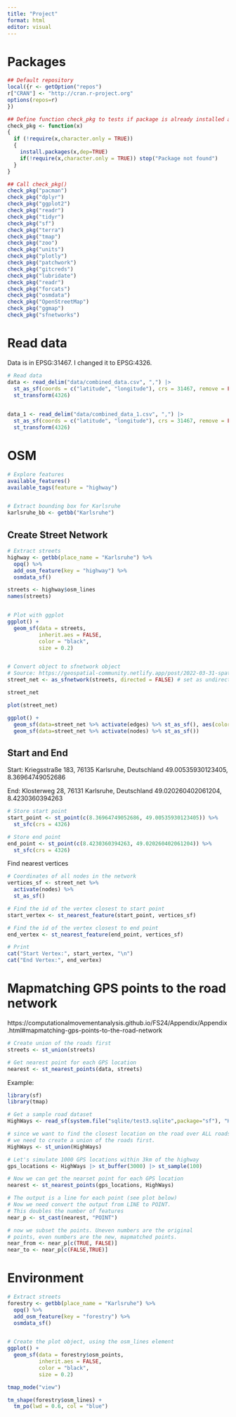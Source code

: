 ```yaml
---
title: "Project"
format: html
editor: visual
---
```

# Packages
```r
## Default repository
local({r <- getOption("repos")
r["CRAN"] <- "http://cran.r-project.org" 
options(repos=r)
})

## Define function check_pkg to tests if package is already installed and hence only needs loading
check_pkg <- function(x)
{
  if (!require(x,character.only = TRUE))
  {
    install.packages(x,dep=TRUE)
    if(!require(x,character.only = TRUE)) stop("Package not found")
  }
}

## Call check_pkg()
check_pkg("pacman")
check_pkg("dplyr")
check_pkg("ggplot2")
check_pkg("readr")
check_pkg("tidyr")
check_pkg("sf")
check_pkg("terra")
check_pkg("tmap")
check_pkg("zoo")
check_pkg("units")
check_pkg("plotly")
check_pkg("patchwork")
check_pkg("gitcreds")
check_pkg("lubridate")
check_pkg("readr")
check_pkg("forcats")
check_pkg("osmdata")
check_pkg("OpenStreetMap")
check_pkg("ggmap")
check_pkg("sfnetworks")
```

# Read data
Data is in EPSG:31467. I changed it to EPSG:4326.
```r
# Read data
data <- read_delim("data/combined_data.csv", ",") |>
  st_as_sf(coords = c("latitude", "longitude"), crs = 31467, remove = FALSE) |>
  st_transform(4326)
  

data_1 <- read_delim("data/combined_data_1.csv", ",") |>
  st_as_sf(coords = c("latitude", "longitude"), crs = 31467, remove = FALSE) |>
  st_transform(4326)
```

# OSM
```r
# Explore features
available_features()
available_tags(feature = "highway")


# Extract bounding box for Karlsruhe
karlsruhe_bb <- getbb("Karlsruhe")
```

## Create Street Network
```r
# Extract streets
highway <- getbb(place_name = "Karlsruhe") %>%
  opq() %>%
  add_osm_feature(key = "highway") %>%
  osmdata_sf()

streets <- highway$osm_lines
names(streets)


# Plot with ggplot
ggplot() +
  geom_sf(data = streets,
          inherit.aes = FALSE,
          color = "black",
          size = 0.2)


# Convert object to sfnetwork object
# Source: https://geospatial-community.netlify.app/post/2022-03-31-spatial-networks/
street_net <- as_sfnetwork(streets, directed = FALSE) # set as undirected

street_net
```

```r
plot(street_net)

ggplot() +
  geom_sf(data=street_net %>% activate(edges) %>% st_as_sf(), aes(color=highway), size=2) + 
  geom_sf(data=street_net %>% activate(nodes) %>% st_as_sf())
```

## Start and End
Start:
Kriegsstraße 183, 76135 Karlsruhe, Deutschland
49.00535930123405, 8.36964749052686

End:
Klosterweg 28, 76131 Karlsruhe, Deutschland
49.020260402061204, 8.4230360394263

```r
# Store start point
start_point <- st_point(c(8.36964749052686, 49.00535930123405)) %>% 
  st_sfc(crs = 4326)

# Store end point
end_point <- st_point(c(8.4230360394263, 49.020260402061204)) %>% 
  st_sfc(crs = 4326)
```

Find nearest vertices
```r
# Coordinates of all nodes in the network
vertices_sf <- street_net %>%
  activate(nodes) %>%
  st_as_sf()

# Find the id of the vertex closest to start point
start_vertex <- st_nearest_feature(start_point, vertices_sf)

# Find the id of the vertex closest to end point
end_vertex <- st_nearest_feature(end_point, vertices_sf)

# Print
cat("Start Vertex:", start_vertex, "\n")
cat("End Vertex:", end_vertex)
```

# Mapmatching GPS points to the road network
https://computationalmovementanalysis.github.io/FS24/Appendix/Appendix.html#mapmatching-gps-points-to-the-road-network

```r
# Create union of the roads first
streets <- st_union(streets)

# Get nearest point for each GPS location
nearest <- st_nearest_points(data, streets)
```


Example:
```r
library(sf)
library(tmap)

# Get a sample road dataset
HighWays <- read_sf(system.file("sqlite/test3.sqlite",package="sf"), "HighWays")[6, ] 

# since we want to find the closest location on the road over ALL roads
# we need to create a union of the roads first.
HighWays <- st_union(HighWays)

# Let's simulate 1000 GPS locations within 3km of the highway
gps_locations <- HighWays |> st_buffer(3000) |> st_sample(100)

# Now we can get the nearset point for each GPS location
nearest <- st_nearest_points(gps_locations, HighWays)

# The output is a line for each point (see plot below)
# Now we need convert the output from LINE to POINT. 
# This doubles the number of features
near_p <- st_cast(nearest, "POINT")

# now we subset the points. Uneven numbers are the original
# points, even numbers are the new, mapmatched points.
near_from <- near_p[c(TRUE, FALSE)]
near_to <- near_p[c(FALSE,TRUE)]
```


# Environment
```r
# Extract streets
forestry <- getbb(place_name = "Karlsruhe") %>%
  opq() %>%
  add_osm_feature(key = "forestry") %>%
  osmdata_sf()


# Create the plot object, using the osm_lines element
ggplot() +
  geom_sf(data = forestry$osm_points,
          inherit.aes = FALSE,
          color = "black",
          size = 0.2)

tmap_mode("view")

tm_shape(forestry$osm_lines) +
  tm_po(lwd = 0.6, col = "blue")

```




